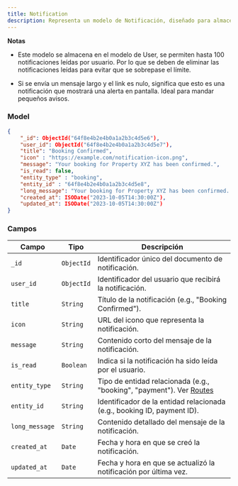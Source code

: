 ```yaml
---
title: Notification  
description: Representa un modelo de Notificación, diseñado para almacenar información sobre las notificaciones enviadas a los usuarios en una plataforma.
---
```


**Notas**

- Este modelo se almacena en el modelo de User, se permiten hasta 100 notificaciones leídas por usuario. Por lo que se deben de eliminar las notificaciones leídas para evitar que se sobrepase el límite.

- Si se envía un mensaje largo y el link es nulo, significa que esto es una notificación que mostrará una alerta en pantalla. Ideal para mandar pequeños avisos.

### Model

```json
{
    "_id": ObjectId("64f8e4b2e4b0a1a2b3c4d5e6"),
    "user_id": ObjectId("64f8e4b2e4b0a1a2b3c4d5e7"),
    "title": "Booking Confirmed",
    "icon" : "https://example.com/notification-icon.png",
    "message": "Your booking for Property XYZ has been confirmed.",
    "is_read": false,
    "entity_type" : "booking",
    "entity_id" : "64f8e4b2e4b0a1a2b3c4d5e8",
    "long_message": "Your booking for Property XYZ has been confirmed. You can view the details by clicking the link below.",
    "created_at": ISODate("2023-10-05T14:30:00Z"),
    "updated_at": ISODate("2023-10-05T14:30:00Z")
}
```

### Campos

| Campo               | Tipo         | Descripción                                                             |
|---------------------|--------------|-----------------------------------------------------------------------------|
| `_id`               | `ObjectId`   | Identificador único del documento de notificación.                            |
| `user_id`           | `ObjectId`   | Identificador del usuario que recibirá la notificación.                   |
| `title`             | `String`     | Título de la notificación (e.g., "Booking Confirmed").                      |
| `icon`              | `String`     | URL del icono que representa la notificación.                              |
| `message`           | `String`     | Contenido corto del mensaje de la notificación.                                  |
| `is_read`           | `Boolean`    | Indica si la notificación ha sido leída por el usuario.               |
| `entity_type`       | `String`     | Tipo de entidad relacionada (e.g., "booking", "payment"). Ver [Routes](docs/database/catalogs/routes)                      |
| `entity_id`         | `String`     | Identificador de la entidad relacionada (e.g., booking ID, payment ID).            |
| `long_message`      | `String`     | Contenido detallado del mensaje de la notificación.                               |
| `created_at`        | `Date`       | Fecha y hora en que se creó la notificación.                            |
| `updated_at`        | `Date`       | Fecha y hora en que se actualizó la notificación por última vez.                       |

